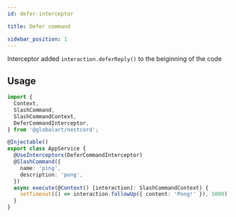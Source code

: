 ```yaml
---
id: defer-interceptor

title: Defer command

sidebar_position: 1
---
```


Interceptor added `interaction.deferReply()` to the beiginning of the code

## Usage

```typescript title="src/app.service.ts"
import {
  Context,
  SlashCommand,
  SlashCommandContext,
  DeferCommandInterceptor,
} from '@globalart/nestcord';

@Injectable()
export class AppService {
  @UseInterceptors(DeferCommandInterceptor)
  @SlashCommand({
    name: 'ping',
    description: 'pong',
  })
  async execute(@Context() [interaction]: SlashCommandContext) {
    setTimeout(() => interaction.followUp({ content: 'Pong!' }), 5000);
  }
}

```
